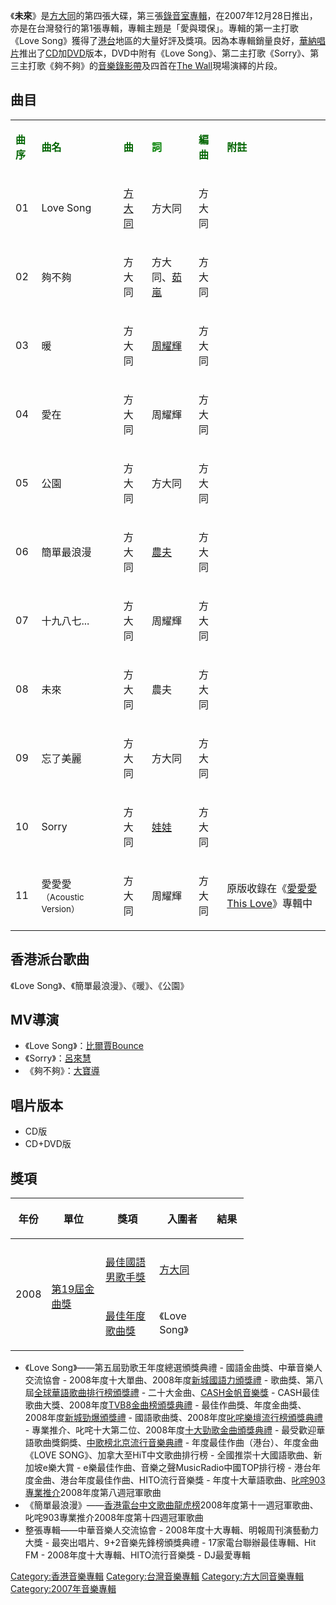 {{Album infobox | <!-- See Wikipedia:WikiProject_Albums -->
| Name      = 未來
| Type      = 專輯
| Artist    = [[方大同|方大同]]
| Cover     = 方大同 未來 Wonderland.jpg
| Released  = 2007年12月28日（第一版）<br>2008年3月29日（第二版）
| Recorded  = 2007年
| Genre     = [[國語流行音樂|國語流行音樂]]
| Length    = 44分20秒
| Label     = [[香港華納唱片|華納唱片]]
| Number    = 
| Producer  = [[Edward_Chan|Edward Chan]]<br>[[Charles_Lee|Charles Lee]]<br>[[方大同|方大同]]
| Last album = [[This_Love_Live_2007|This Love Live 2007]]<br />（2007年）
| This album = '''未來'''<br />（2007年）
| Next album = [[橙月_Orange_Moon|橙月 Orange Moon]]<br />（2008年）}}

《'''未來'''》是[[方大同|方大同]]的第四張大碟，第三張[[錄音室專輯|錄音室專輯]]，在2007年12月28日推出，亦是在台灣發行的第1張專輯，專輯主題是「愛與環保」。專輯的第一主打歌《Love Song》獲得了[[香港|港]][[台灣|台]]地區的大量好評及獎項。因為本專輯銷量良好，[[華納唱片_(香港)|華納唱片]]推出了[[CD|CD]]加[[DVD|DVD]]版本，DVD中附有《Love Song》、第二主打歌《Sorry》、第三主打歌《夠不夠》的[[音樂錄影帶|音樂錄影帶]]及四首在[[這牆音樂藝文展演空間|The Wall]]現場演繹的片段。

==曲目==
{| class="wikitable"
|-
| <font color=darkgreen>'''曲序'''</font> || <font color=darkgreen>'''曲名'''</font> || <font color=darkgreen>'''曲'''</font> || <font color=green>'''詞'''</font> || <font color=darkgreen>'''編曲'''</font> || <font color=darkgreen>'''附註'''</font> 
|-
| 01 || Love Song || [[方大同|方大同]] || 方大同 || 方大同 ||
|-
| 02 || 夠不夠 || 方大同 || 方大同、[[茹嵐|茹嵐]] || 方大同 ||
|-
| 03 || 暖 || 方大同 || [[周耀輝|周耀輝]] || 方大同 ||
|-
| 04 || 愛在 || 方大同 || 周耀輝 || 方大同 ||
|-
| 05 || 公園 || 方大同 || 方大同 || 方大同 ||
|-
| 06 || 簡單最浪漫 || 方大同 || [[農夫_(組合)|農夫]] || 方大同 ||
|-
| 07 || 十九八七... || 方大同 || 周耀輝 || 方大同 ||
|-
| 08 || 未來 || 方大同 || 農夫 || 方大同 ||
|-
| 09 || 忘了美麗 || 方大同 || 方大同 || 方大同 ||
|-
| 10 || Sorry || 方大同 || [[娃娃|娃娃]] || 方大同 ||
|-
| 11 || 愛愛愛<Small>（Acoustic Version）</Small> || 方大同 || 周耀輝 || 方大同 || 原版收錄在《[[愛愛愛_This_Love|愛愛愛 This Love]]》專輯中
|}

==香港派台歌曲==
《Love Song》、《簡單最浪漫》、《暖》、《公園》

==MV導演==
* 《Love Song》：[[比爾賈|比爾賈]]Bounce
* 《Sorry》：[[呂來慧|呂來慧]]
* 《夠不夠》：[[大寶導|大寶導]]

== 唱片版本 ==
* CD版
* CD+DVD版
==獎項==
{| class="wikitable" width="70%"
|-align=center
! width="10%"|年份
! width="25%"|單位
! width="25%"|獎項
! width="25%"|入圍者
! width="20%"|結果

|- align=center
| rowspan="4"| 2008
|- align=center
| rowspan="4"|[[第19屆金曲獎|第19屆金曲獎]]
| [[最佳國語男歌手獎_(金曲獎)|最佳國語男歌手獎]]
| [[方大同|方大同]]
|  {{nom}}
|- align=center
| [[最佳年度歌曲獎_(金曲獎)|最佳年度歌曲獎]]
| 《Love Song》	
|  {{nom}}
|}
*《Love Song》——第五屆勁歌王年度總選頒獎典禮 - 國語金曲獎、中華音樂人交流協會 - 2008年度十大單曲、2008年度[[新城國語力頒獎禮|新城國語力頒獎禮]] - 歌曲獎、第八屆[[全球華語歌曲排行榜|全球華語歌曲排行榜頒獎禮]] - 二十大金曲、[[CASH金帆音樂獎|CASH金帆音樂獎]] - CASH最佳歌曲大獎、2008年度[[TVB8金曲榜頒獎典禮|TVB8金曲榜頒獎典禮]] - 最佳作曲獎、年度金曲獎、2008年度[[新城勁爆頒獎禮|新城勁爆頒獎禮]] - 國語歌曲獎、2008年度[[叱咤樂壇流行榜頒獎典禮|叱咤樂壇流行榜頒獎典禮]] - 專業推介、叱咤十大第二位、2008年度[[十大勁歌金曲頒獎典禮|十大勁歌金曲頒獎典禮]] - 最受歡迎華語歌曲獎銅獎、[[中国歌曲排行榜|中歌榜北京流行音樂典禮]] - 年度最佳作曲（港台）、年度金曲《LOVE SONG》、加拿大至HiT中文歌曲排行榜 - 全國推崇十大國語歌曲、新加坡e樂大賞 - e樂最佳作曲、音樂之聲MusicRadio中國TOP排行榜 - 港台年度金曲、港台年度最佳作曲、HITO流行音樂獎 - 年度十大華語歌曲、[[叱咤樂壇流行榜|叱咤903專業推介]]2008年度第八週冠軍歌曲
*《簡單最浪漫》——[[香港電台|香港電台中文歌曲龍虎榜]]2008年度第十一週冠軍歌曲、叱咤903專業推介2008年度第十四週冠軍歌曲
*整張專輯——中華音樂人交流協會 - 2008年度十大專輯、明報周刊演藝動力大獎 - 最突出唱片、9+2音樂先鋒榜頒獎典禮 - 17家電台聯辦最佳專輯、Hit FM - 2008年度十大專輯、HITO流行音樂獎 - DJ最愛專輯

{{方大同}}
[[Category:香港音樂專輯|Category:香港音樂專輯]]
[[Category:台灣音樂專輯|Category:台灣音樂專輯]]
[[Category:方大同音樂專輯|Category:方大同音樂專輯]]
[[Category:2007年音樂專輯|Category:2007年音樂專輯]]